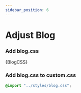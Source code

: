 ```yaml
---
sidebar_position: 6
---
```



# Adjust Blog

### Add blog.css

<CodeBlock title="src/styles/blog.css" language="css">
  {BlogCSS}
</CodeBlock>

### Add blog.css to custom.css

```css title="src/css/custom.css"
@import "../styles/blog.css";
```

